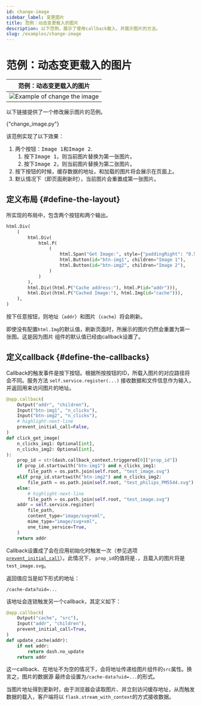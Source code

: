 ```yaml
---
id: change-image
sidebar_label: 变更图片
title: 范例：动态变更载入的图片
description: 以下范例，展示了使用callback载入、并展示图片的方法。
slug: /examples/change-image
---
```





# 范例：动态变更载入的图片

<div className="float-right indark-inv">

|                        范例：动态变更载入的图片                         |
| :---------------------------------------------------------------------: |
| ![Example of change the image](/img/examples/example-change-image.webp) |

</div>

以下链接提供了一个修改展示图片的范例。

<p>
  <DarkButton to={demoURL("change_image.py")} icon={mdiLanguagePython}>
    {"change_image.py"}
  </DarkButton>
</p>

该范例实现了以下效果：

1. 两个按钮：<kbd>Image 1</kbd>和<kbd>Image 2</kbd>.
   1. 按下<kbd>Image 1</kbd>，则当前图片替换为第一张图片。
   2. 按下<kbd>Image 2</kbd>，则当前图片替换为第二张图片。
2. 按下按钮的时候，缓存数据的地址，和加载的图片将会展示在页面上。
3. 默认情况下（即页面刷新时），当前图片会重置成第一张图片。

## 定义布局 {#define-the-layout}

所实现的布局中，包含两个按钮和两个输出。

```python showLineNumbers
html.Div(
    (
        html.Div(
            html.P(
                (
                    html.Span("Get Image:", style={"paddingRight": "0.5rem"}),
                    html.Button(id="btn-img1", children="Image 1"),
                    html.Button(id="btn-img2", children="Image 2"),
                )
            )
        ),
        html.Div((html.P("Cache address:"), html.P(id="addr"))),
        html.Div((html.P("Cached Image:"), html.Img(id="cache"))),
    ),
)
```

按下任意按钮，则地址（`addr`）和图片（`cache`）将会刷新。

即使没有配置`html.Img`的默认值，刷新页面时，所展示的图片仍然会重置为第一张图。这是因为图片
组件的默认值已经由callback设置了。

## 定义callback {#define-the-callbacks}

Callback的触发事件是按下按钮。根据所按按钮的ID，所载入图片的对应路径将会不同。服务方法
`self.service.register(...)` 接收数据和文件信息作为输入，并返回用来访问图片的地址。

```python showLineNumbers
@app.callback(
    Output("addr", "children"),
    Input("btn-img1", "n_clicks"),
    Input("btn-img2", "n_clicks"),
    # highlight-next-line
    prevent_initial_call=False,
)
def click_get_image(
    n_clicks_img1: Optional[int],
    n_clicks_img2: Optional[int],
):
    prop_id = str(dash.callback_context.triggered[0]["prop_id"])
    if prop_id.startswith("btn-img1") and n_clicks_img1:
        file_path = os.path.join(self.root, "test_image.svg")
    elif prop_id.startswith("btn-img2") and n_clicks_img2:
        file_path = os.path.join(self.root, "test_philips_PM5544.svg")
    else:
        # highlight-next-line
        file_path = os.path.join(self.root, "test_image.svg")
    addr = self.service.register(
        file_path,
        content_type="image/svg+xml",
        mime_type="image/svg+xml",
        one_time_service=True,
    )
    return addr
```

Callback设置成了会在应用初始化时触发一次（参见选项
[`prevent_initial_call`<IconExternalLink/>][link-prevent-initial-call]）。此情况下，
`prop_id`的值将是`.`，且载入的图片将是`test_image.svg`。

返回值应当是如下形式的地址：

```
/cache-data?uid=...
```

该地址会连锁触发另一个callback，其定义如下：

```python showLineNumbers
@app.callback(
    Output("cache", "src"),
    Input("addr", "children"),
    prevent_initial_call=True,
)
def update_cache(addr):
    if not addr:
        return dash.no_update
    return addr
```

这一callback、在地址不为空的情况下，会将地址传递给图片组件的`src`属性。换言之，图片的数据源
最终会设置为`/cache-data?uid=...`的形式。

当图片地址得到更新时，由于浏览器会读取图片、并立刻访问缓存地址，从而触发数据的载入，客户端将以
`flask.stream_with_context`的方式接收数据。

[link-prevent-initial-call]: https://dash.plotly.com/advanced-callbacks#prevent-callback-execution-upon-initial-component-render
